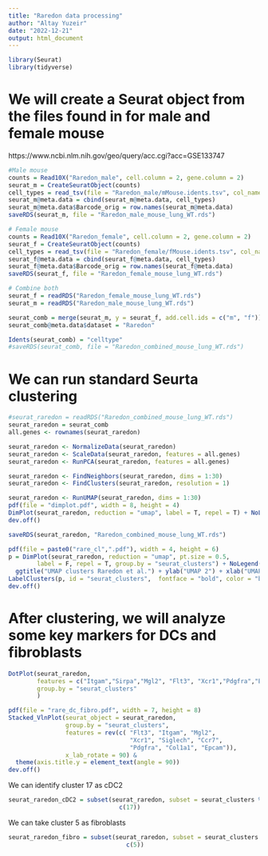 ```yaml
---
title: "Raredon data processing"
author: "Altay Yuzeir"
date: "2022-12-21"
output: html_document
---
```


```r
library(Seurat)
library(tidyverse)
```

# We will create a Seurat object from the files found in for male and female mouse
https://www.ncbi.nlm.nih.gov/geo/query/acc.cgi?acc=GSE133747

```r
#Male mouse
counts = Read10X("Raredon_male", cell.column = 2, gene.column = 2)
seurat_m = CreateSeuratObject(counts)
cell_types = read_tsv(file = "Raredon_male/mMouse.idents.tsv", col_names = T)
seurat_m@meta.data = cbind(seurat_m@meta.data, cell_types)
seurat_m@meta.data$Barcode_orig = row.names(seurat_m@meta.data)
saveRDS(seurat_m, file = "Raredon_male_mouse_lung_WT.rds")

# Female mouse
counts = Read10X("Raredon_female", cell.column = 2, gene.column = 2)
seurat_f = CreateSeuratObject(counts)
cell_types = read_tsv(file = "Raredon_female/fMouse.idents.tsv", col_names = T)
seurat_f@meta.data = cbind(seurat_f@meta.data, cell_types)
seurat_f@meta.data$Barcode_orig = row.names(seurat_f@meta.data)
saveRDS(seurat_f, file = "Raredon_female_mouse_lung_WT.rds")

# Combine both 
seurat_f = readRDS("Raredon_female_mouse_lung_WT.rds")
seurat_m = readRDS("Raredon_male_mouse_lung_WT.rds")

seurat_comb = merge(seurat_m, y = seurat_f, add.cell.ids = c("m", "f"))
seurat_comb@meta.data$dataset = "Raredon"

Idents(seurat_comb) = "celltype"
#saveRDS(seurat_comb, file = "Raredon_combined_mouse_lung_WT.rds")
```

# We can run standard Seurta clustering
```r
#seurat_raredon = readRDS("Raredon_combined_mouse_lung_WT.rds")
seurat_raredon = seurat_comb
all.genes <- rownames(seurat_raredon)

seurat_raredon <- NormalizeData(seurat_raredon)
seurat_raredon <- ScaleData(seurat_raredon, features = all.genes)
seurat_raredon <- RunPCA(seurat_raredon, features = all.genes)

seurat_raredon <- FindNeighbors(seurat_raredon, dims = 1:30)
seurat_raredon <- FindClusters(seurat_raredon, resolution = 1)

seurat_raredon <- RunUMAP(seurat_raredon, dims = 1:30)
pdf(file = "dimplot.pdf", width = 8, height = 4)
DimPlot(seurat_raredon, reduction = "umap", label = T, repel = T) + NoLegend()
dev.off()

saveRDS(seurat_raredon, "Raredon_combined_mouse_lung_WT.rds")
```

```r
pdf(file = paste0("rare_cl",".pdf"), width = 4, height = 6)
p = DimPlot(seurat_raredon, reduction = "umap", pt.size = 0.5, 
        label = F, repel = T, group.by = "seurat_clusters") + NoLegend() +
  ggtitle("UMAP clusters Raredon et al.") + ylab("UMAP 2") + xlab("UMAP 1")
LabelClusters(p, id = "seurat_clusters",  fontface = "bold", color = "black")
dev.off()
```


# After clustering, we will analyze some key markers for DCs and fibroblasts
```r
DotPlot(seurat_raredon, 
        features = c("Itgam","Sirpa","Mgl2", "Flt3", "Xcr1","Pdgfra","Epcam","Itgae"),
        group.by = "seurat_clusters"
        )
```


```r
pdf(file = "rare_dc_fibro.pdf", width = 7, height = 8)
Stacked_VlnPlot(seurat_object = seurat_raredon, 
                group.by = "seurat_clusters",
                features = rev(c( "Flt3", "Itgam", "Mgl2", 
                                  "Xcr1", "Siglech", "Ccr7", 
                                  "Pdgfra", "Col1a1", "Epcam")),
                x_lab_rotate = 90) & 
  theme(axis.title.y = element_text(angle = 90))
dev.off()
```

We can identify cluster 17 as cDC2
```r
seurat_raredon_cDC2 = subset(seurat_raredon, subset = seurat_clusters %in%
                               c(17))
```

We can take cluster 5 as fibroblasts 
```r
seurat_raredon_fibro = subset(seurat_raredon, subset = seurat_clusters %in%
                                 c(5))
```

